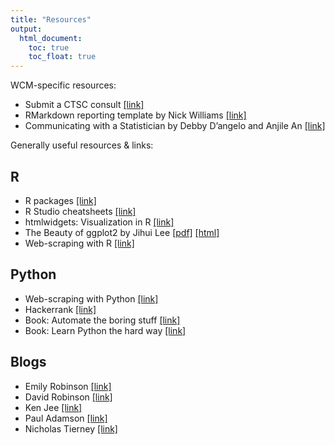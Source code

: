 ```yaml
---
title: "Resources"
output:
  html_document:
    toc: true
    toc_float: true
---
```


WCM-specific resources:

- Submit a CTSC consult [[link]](http://ctsc.med.cornell.edu/BiostatisticsConsult)
- RMarkdown reporting template by Nick Williams [[link]](https://github.com/nt-williams/wcmtheme)
- Communicating with a Statistician by Debby D'angelo and Anjile An [[link]]()

Generally useful resources & links:

## R

- R packages [[link]](https://r-pkgs.org/)
- R Studio cheatsheets [[link]](https://resources.rstudio.com/rstudio-cheatsheets)
- htmlwidgets: Visualization in R [[link]](https://www.htmlwidgets.org/showcase_leaflet.html)
- The Beauty of ggplot2 by Jihui Lee [[pdf]](file_resources/R_ggplot2.pdf) [[html]](file_resources/R_ggplot2.html)
- Web-scraping with R [[link]](https://deepak915.github.io/post-1.html)


## Python

- Web-scraping with Python [[link]](https://deepak915.github.io/post-2.html)
- Hackerrank [[link]](https://www.hackerrank.com/domains/python)
- Book: Automate the boring stuff [[link]](https://automatetheboringstuff.com/)
- Book: Learn Python the hard way [[link]](https://learntocodetogether.com/learn-python-the-hard-way-free-ebook-download/)

## Blogs

- Emily Robinson [[link]](https://hookedondata.org/)
- David Robinson [[link]](http://varianceexplained.org/)
- Ken Jee [[link]](https://www.playingnumbers.com/)
- Paul Adamson [[link]](http://padamson.github.io/)
- Nicholas Tierney [[link]](https://njtierney.github.io/)



